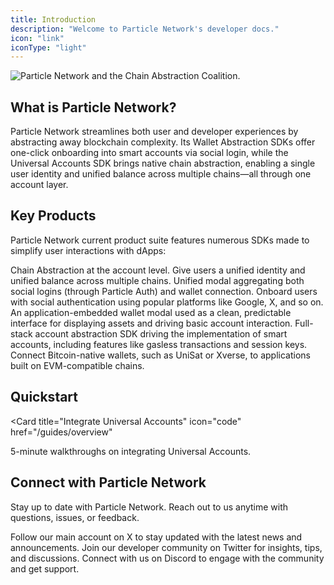 ```yaml
---
title: Introduction
description: "Welcome to Particle Network's developer docs."
icon: "link"
iconType: "light"
---
```


<Frame>
  <img src="https://static.particle.network/mintlify/images/0.png" alt="Particle Network and the Chain Abstraction Coalition."/>
</Frame>

## What is Particle Network?

Particle Network streamlines both user and developer experiences by abstracting away blockchain complexity. Its Wallet Abstraction SDKs offer one-click onboarding into smart accounts via social login, while the Universal Accounts SDK brings native chain abstraction, enabling a single user identity and unified balance across multiple chains—all through one account layer.
## Key Products

Particle Network current product suite features numerous SDKs made to simplify user interactions with dApps:

<CardGroup cols={2}>
  <Card title="Universal Accounts" icon="link" href="../ua-api-reference/ua-sdk/introduction">
    Chain Abstraction at the account level. Give users a unified identity and unified balance across multiple chains. 
  </Card>
  <Card title="Particle Connect" icon="link" href="../api-reference/connect/introduction">
    Unified modal aggregating both social logins (through Particle Auth) and
    wallet connection.
  </Card>
  <Card title="Particle Auth" icon="shield" href="../api-reference/auth/introduction">
    Onboard users with social authentication using popular platforms like
    Google, X, and so on.
  </Card>
  <Card title="Particle Wallet" icon="wallet" href="../api-reference/wallet/introduction">
    An application-embedded wallet modal used as a clean, predictable interface for displaying assets and driving basic account interaction.
  </Card>
  <Card
    title="Account Abstraction"
    icon="credit-card"
    href="../api-reference/aa/introduction"
  >
    Full-stack account abstraction SDK driving the implementation of smart
    accounts, including features like gasless transactions and session keys.
  </Card>
  <Card title="BTC Connect" icon="btc" href="../api-reference/btc/introduction">
    Connect Bitcoin-native wallets, such as UniSat or Xverse, to applications
    built on EVM-compatible chains.
  </Card>
</CardGroup>

## Quickstart


<Card
  title="Integrate Universal Accounts"
  icon="code"
  href="/guides/overview"
>
  5-minute walkthroughs on integrating Universal Accounts.
</Card>

## Connect with Particle Network

Stay up to date with Particle Network. Reach out to us anytime with questions, issues, or feedback.

<CardGroup cols={3}>
  <Card
    title="@ParticleNtwrk"
    icon="x-twitter"
    href="https://x.com/ParticleNtwrk"
  >
    Follow our main account on X to stay updated with the latest news and
    announcements.
  </Card>
  <Card
    title="@ParticleBuild"
    icon="x-twitter"
    href="https://x.com/ParticleBuild"
  >
    Join our developer community on Twitter for insights, tips, and discussions.
  </Card>
  <Card
    title="Discord"
    icon="discord"
    href="https://discord.gg/particlenetwork"
  >
    Connect with us on Discord to engage with the community and get support.
  </Card>
</CardGroup>
